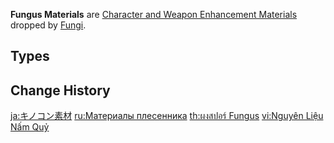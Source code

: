 {{Terminology Infobox
|image        = <gallery>
Item Fungal Spores.png|Fungal Spores
Item Luminescent Pollen.png|Luminescent Pollen
Item Crystalline Cyst Dust.png|Crystalline Cyst Dust
</gallery>
|type         = Item Groups
|type2        = Character and Weapon Enhancement Materials
|type3        = Character and Weapon Enhancement Material Groups
|source1      = [[Floating Fungi]]
}}
'''Fungus Materials''' are [[Character and Weapon Enhancement Material]]s dropped by [[Fungus|Fungi]].

==Types==
{{Material Quality
|1=Fungal Spores
|2=Luminescent Pollen
|3=Crystalline Cyst Dust
}}

==Change History==
{{Change History|2.6}}
[[Category:Fungus Materials| ]]

[[ja:キノコン素材]]
[[ru:Материалы плесенника]]
[[th:ผงสปอร์ Fungus]]
[[vi:Nguyên Liệu Nấm Quỷ]]